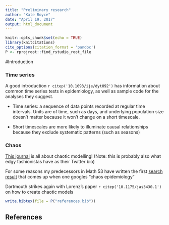 ---
title: "Preliminary research"
author: "Kate Royce"
date: "April 19, 2017"
output: html_document
---

```{r setup, include=FALSE}
knitr::opts_chunk$set(echo = TRUE)
library(knitcitations)
cite_options(citation_format = 'pandoc')
P <- rprojroot::find_rstudio_root_file
```

#Introduction

### Time series

A good introduction `r citep('10.1093/ije/dyt092')` has information about common time series tests in epidemiology, as well as sample code for the analyses they suggest.

- Time series: a sequence of data points recorded at regular time intervals. Units are of time, such as days, and underlying population size doesn't matter because it won't change on a short timescale.

- Short timescales are more likely to illuminate causal relationships because they exclude systematic patterns (such as seasons)

### Chaos

[This journal](http://www.cmsim.eu/) is all about chaotic modelling! (Note: this is probably also what edgy fashionistas have as their Twitter bio)

For some reasons my predecessors in Math 53 have written the first [search result](https://math.dartmouth.edu/archive/m53f09/public_html/proj/Jon_writeup.pdf) that comes up when one googles "chaos epidemiology"

Dartmouth strikes again with Lorenz's paper `r citep('10.1175/jas3430.1')` on how to create chaotic models

```{r, include=FALSE}
write.bibtex(file = P("references.bib"))
```

## References

<div id="refs"></div>
